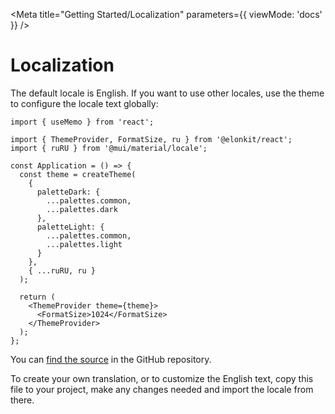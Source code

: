 
<Meta
  title="Getting Started/Localization"
  parameters={{
    viewMode: 'docs'
  }}
/>

# Localization

The default locale is English. If you want to use other locales, use the theme to configure the locale text globally:

```tsx
import { useMemo } from 'react';

import { ThemeProvider, FormatSize, ru } from '@elonkit/react';
import { ruRU } from '@mui/material/locale';

const Application = () => {
  const theme = createTheme(
    {
      paletteDark: {
        ...palettes.common,
        ...palettes.dark
      },
      paletteLight: {
        ...palettes.common,
        ...palettes.light
      }
    },
    { ...ruRU, ru }
  );

  return (
    <ThemeProvider theme={theme}>
      <FormatSize>1024</FormatSize>
    </ThemeProvider>
  );
};
```

You can [find the source](https://github.com/Elonsoft/elonkit-react/blob/master/src/components/locale/index.ts) in the
GitHub repository.

To create your own translation, or to customize the English text, copy this file to your project, make any changes
needed and import the locale from there.
